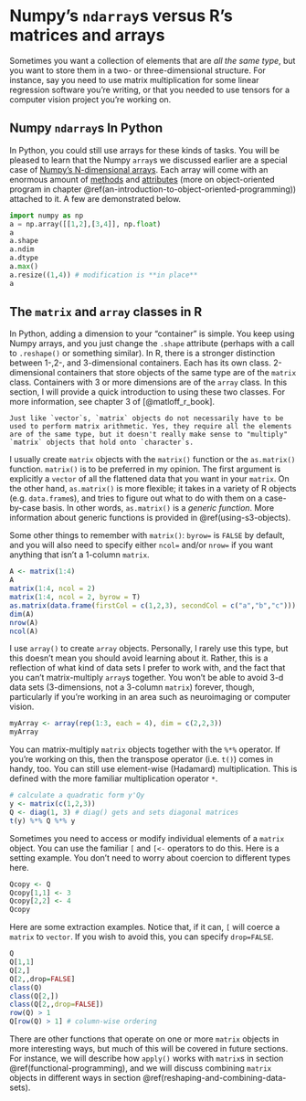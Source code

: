 # Numpy's `ndarray`s versus R's matrices and arrays

Sometimes you want a collection of elements that are *all the same type*, but you want to store them in a two- or three-dimensional structure. For instance, say you need to use matrix multiplication for some linear regression software you're writing, or that you needed to use tensors for a computer vision project you're working on. 

## Numpy `ndarray`s In Python

In Python, you could still use arrays for these kinds of tasks. You will be pleased to learn that the Numpy `array`s we discussed earlier are a special case of [Numpy's N-dimensional arrays](https://numpy.org/doc/stable/reference/arrays.ndarray.html). Each array will come with an enormous amount of [methods](https://numpy.org/doc/stable/reference/arrays.ndarray.html#array-methods) and [attributes](https://numpy.org/doc/stable/reference/arrays.ndarray.html#array-attributes) (more on object-oriented program in chapter \@ref(an-introduction-to-object-oriented-programming)) attached to it. A few are demonstrated below. 

```python
import numpy as np
a = np.array([[1,2],[3,4]], np.float)
a
a.shape
a.ndim
a.dtype
a.max()
a.resize((1,4)) # modification is **in place**
a
```


## The `matrix` and `array` classes in R

In Python, adding a dimension to your "container" is simple. You keep using Numpy arrays, and you just change the `.shape` attribute (perhaps with a call to `.reshape()` or something similar). In R, there is a stronger distinction between 1-,2-, and 3-dimensional containers. Each has its own class. 2-dimensional containers that store objects of the same type are of the `matrix` class. Containers with 3 or more dimensions are of the `array` class. In this section, I will provide a quick introduction to using these two classes. For more information, see chapter 3 of [@matloff_r_book]. 


```block
Just like `vector`s, `matrix` objects do not necessarily have to be used to perform matrix arithmetic. Yes, they require all the elements are of the same type, but it doesn't really make sense to "multiply" `matrix` objects that hold onto `character`s.
```


I usually create `matrix` objects with the `matrix()` function or the `as.matrix()` function. `matrix()` is to be preferred in my opinion. The first argument is explicitly a `vector` of all the flattened data that you want in your `matrix`. On the other hand, `as.matrix()` is more flexible; it takes in a variety of R objects (e.g. `data.frame`s), and tries to figure out what to do with them on a case-by-case basis. In other words, `as.matrix()` is a *generic function*. More information about generic functions is provided in \@ref(using-s3-objects).

Some other things to remember with `matrix()`: `byrow=` is `FALSE` by default, and you will also need to specify either `ncol=` and/or `nrow=` if you want anything that isn't a 1-column `matrix`.

```r
A <- matrix(1:4)
A
matrix(1:4, ncol = 2)
matrix(1:4, ncol = 2, byrow = T)
as.matrix(data.frame(firstCol = c(1,2,3), secondCol = c("a","b","c"))) # coerces numbers to characters!
dim(A)
nrow(A)
ncol(A)
```

I use `array()` to create `array` objects. Personally, I rarely use this type, but this doesn't mean you should avoid learning about it. Rather, this is a reflection of what kind of data sets I prefer to work with, and the fact that you can't matrix-multiply `array`s together. You won't be able to avoid 3-d data sets (3-dimensions, not a 3-column `matrix`) forever, though, particularly if you're working in an area such as neuroimaging or computer vision.

```r
myArray <- array(rep(1:3, each = 4), dim = c(2,2,3))
myArray
```

You can matrix-multiply `matrix` objects together with the `%*%` operator. If you're working on this, then the transpose operator (i.e. `t()`) comes in handy, too. You can still use element-wise (Hadamard) multiplication. This is defined with the more familiar multiplication operator `*`.

```r
# calculate a quadratic form y'Qy
y <- matrix(c(1,2,3))
Q <- diag(1, 3) # diag() gets and sets diagonal matrices
t(y) %*% Q %*% y
```
Sometimes you need to access or modify individual elements of a `matrix` object. You can use the familiar `[` and `[<-` operators to do this. Here is a setting example. You don't need to worry about coercion to different types here.

```r
Qcopy <- Q
Qcopy[1,1] <- 3
Qcopy[2,2] <- 4
Qcopy
```

Here are some extraction examples. Notice that, if it can, `[` will coerce a `matrix` to `vector`. If you wish to avoid this, you can specify `drop=FALSE`.

```r
Q
Q[1,1]
Q[2,]
Q[2,,drop=FALSE]
class(Q)
class(Q[2,])
class(Q[2,,drop=FALSE])  
row(Q) > 1
Q[row(Q) > 1] # column-wise ordering
```
There are other functions that operate on one or more `matrix` objects in more interesting ways, but much of this will be covered in future sections. For instance, we will describe how `apply()` works with `matrix`s in section \@ref(functional-programming), and we will discuss combining `matrix` objects in different ways in section \@ref(reshaping-and-combining-data-sets).
